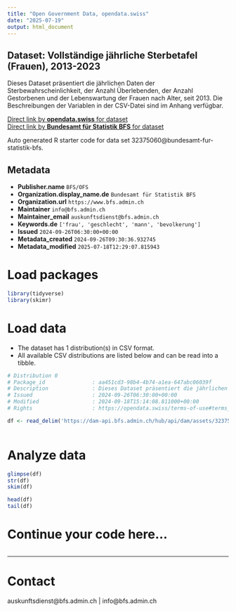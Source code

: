 ```yaml
---
title: "Open Government Data, opendata.swiss"
date: "2025-07-19"
output: html_document
---
```


## Dataset: Vollständige jährliche Sterbetafel (Frauen), 2013-2023

Dieses Dataset präsentiert die jährlichen Daten der Sterbewahrscheinlichkeit, der Anzahl Überlebenden, der Anzahl Gestorbenen und der Lebenswartung der Frauen nach Alter, seit 2013. Die Beschreibungen der Variablen in der CSV-Datei sind im Anhang verfügbar.

[Direct link by **opendata.swiss** for dataset](https://opendata.swiss/de/dataset/vollstandige-jahrliche-sterbetafel-frauen-2013-2023)<br>
[Direct link by **Bundesamt für Statistik BFS** for dataset](https://www.bfs.admin.ch/asset/de/ts-x-01.04.02.02.05)

Auto generated R starter code for data set 32375060@bundesamt-fur-statistik-bfs.

## Metadata

- **Publisher.name** `BFS/OFS`
- **Organization.display_name.de** `Bundesamt für Statistik BFS`
- **Organization.url** `https://www.bfs.admin.ch`
- **Maintainer** `info@bfs.admin.ch`
- **Maintainer_email** `auskunftsdienst@bfs.admin.ch`
- **Keywords.de** `['frau', 'geschlecht', 'mann', 'bevolkerung']`
- **Issued** `2024-09-26T06:30:00+00:00`
- **Metadata_created** `2024-09-26T09:30:36.932745`
- **Metadata_modified** `2025-07-18T12:29:07.815943`


# Load packages

```r

library(tidyverse)
library(skimr)

```

# Load data

-   The dataset has 1 distribution(s) in CSV format.
-   All available CSV distributions are listed below and can be read into a tibble.

```r

# Distribution 0
# Package_id               : aa451cd3-98b4-4b74-a1ea-647abc06039f
# Description              : Dieses Dataset präsentiert die jährlichen Daten der Sterbewahrscheinlichkeit, der Anzahl Überlebenden, der Anzahl Gestorbenen und der Lebenswartung der Frauen nach Alter, seit 2013. Die Beschreibungen der Variablen in der CSV-Datei sind im Anhang verfügbar.
# Issued                   : 2024-09-26T06:30:00+00:00
# Modified                 : 2024-09-18T15:14:08.811000+00:00
# Rights                   : https://opendata.swiss/terms-of-use#terms_by_ask

df <- read_delim('https://dam-api.bfs.admin.ch/hub/api/dam/assets/32375064/master')



```

# Analyze data

```r

glimpse(df)
str(df)
skim(df)

head(df)
tail(df)

```

# Continue your code here...

```r

```

------------------------------------------------------------------------

# Contact

auskunftsdienst@bfs.admin.ch | info@bfs.admin.ch
